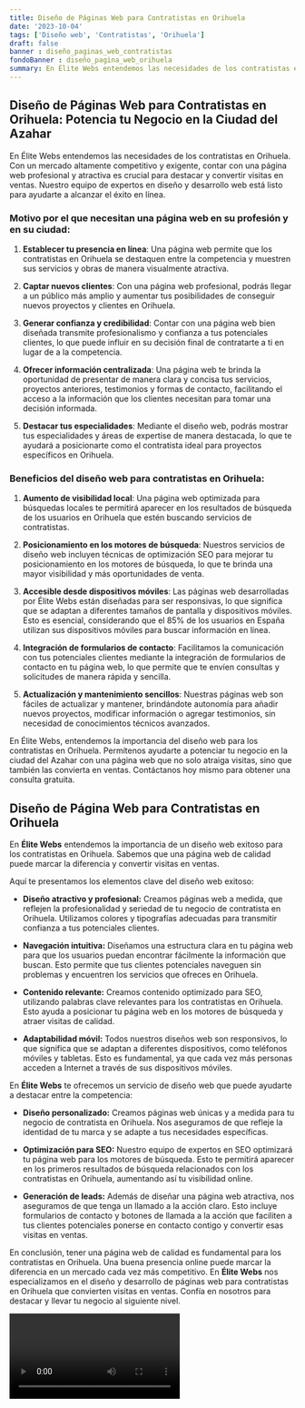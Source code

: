 ```yaml
---
title: Diseño de Páginas Web para Contratistas en Orihuela
date: '2023-10-04'
tags: ['Diseño web', 'Contratistas', 'Orihuela']
draft: false
banner : diseño_paginas_web_contratistas
fondoBanner : diseño_pagina_web_orihuela
summary: En Élite Webs entendemos las necesidades de los contratistas en Orihuela. Con un mercado altamente competitivo y exigente, contar con una página web profesional y atractiva es crucial para destacar y convertir visitas en ventas. Nuestro equipo de expertos en diseño y desarrollo web está listo para ayudarte a alcanzar el éxito en línea.
---
```


## Diseño de Páginas Web para Contratistas en Orihuela: Potencia tu Negocio en la Ciudad del Azahar

En Élite Webs entendemos las necesidades de los contratistas en Orihuela. Con un mercado altamente competitivo y exigente, contar con una página web profesional y atractiva es crucial para destacar y convertir visitas en ventas. Nuestro equipo de expertos en diseño y desarrollo web está listo para ayudarte a alcanzar el éxito en línea.

### Motivo por el que necesitan una página web en su profesión y en su ciudad:

1. **Establecer tu presencia en línea**: Una página web permite que los contratistas en Orihuela se destaquen entre la competencia y muestren sus servicios y obras de manera visualmente atractiva.

2. **Captar nuevos clientes**: Con una página web profesional, podrás llegar a un público más amplio y aumentar tus posibilidades de conseguir nuevos proyectos y clientes en Orihuela.

3. **Generar confianza y credibilidad**: Contar con una página web bien diseñada transmite profesionalismo y confianza a tus potenciales clientes, lo que puede influir en su decisión final de contratarte a ti en lugar de a la competencia.

4. **Ofrecer información centralizada**: Una página web te brinda la oportunidad de presentar de manera clara y concisa tus servicios, proyectos anteriores, testimonios y formas de contacto, facilitando el acceso a la información que los clientes necesitan para tomar una decisión informada.

5. **Destacar tus especialidades**: Mediante el diseño web, podrás mostrar tus especialidades y áreas de expertise de manera destacada, lo que te ayudará a posicionarte como el contratista ideal para proyectos específicos en Orihuela.

### Beneficios del diseño web para contratistas en Orihuela:

1. **Aumento de visibilidad local**: Una página web optimizada para búsquedas locales te permitirá aparecer en los resultados de búsqueda de los usuarios en Orihuela que estén buscando servicios de contratistas.

2. **Posicionamiento en los motores de búsqueda**: Nuestros servicios de diseño web incluyen técnicas de optimización SEO para mejorar tu posicionamiento en los motores de búsqueda, lo que te brinda una mayor visibilidad y más oportunidades de venta.

3. **Accesible desde dispositivos móviles**: Las páginas web desarrolladas por Élite Webs están diseñadas para ser responsivas, lo que significa que se adaptan a diferentes tamaños de pantalla y dispositivos móviles. Esto es esencial, considerando que el 85% de los usuarios en España utilizan sus dispositivos móviles para buscar información en línea.

4. **Integración de formularios de contacto**: Facilitamos la comunicación con tus potenciales clientes mediante la integración de formularios de contacto en tu página web, lo que permite que te envíen consultas y solicitudes de manera rápida y sencilla.

5. **Actualización y mantenimiento sencillos**: Nuestras páginas web son fáciles de actualizar y mantener, brindándote autonomía para añadir nuevos proyectos, modificar información o agregar testimonios, sin necesidad de conocimientos técnicos avanzados.

En Élite Webs, entendemos la importancia del diseño web para los contratistas en Orihuela. Permítenos ayudarte a potenciar tu negocio en la ciudad del Azahar con una página web que no solo atraiga visitas, sino que también las convierta en ventas. Contáctanos hoy mismo para obtener una consulta gratuita.

<GifSeo />

<Cta />

## Diseño de Página Web para Contratistas en Orihuela

En **Élite Webs** entendemos la importancia de un diseño web exitoso para los contratistas en Orihuela. Sabemos que una página web de calidad puede marcar la diferencia y convertir visitas en ventas. 

Aquí te presentamos los elementos clave del diseño web exitoso:

- **Diseño atractivo y profesional:** Creamos páginas web a medida, que reflejen la profesionalidad y seriedad de tu negocio de contratista en Orihuela. Utilizamos colores y tipografías adecuadas para transmitir confianza a tus potenciales clientes.

- **Navegación intuitiva:** Diseñamos una estructura clara en tu página web para que los usuarios puedan encontrar fácilmente la información que buscan. Esto permite que tus clientes potenciales naveguen sin problemas y encuentren los servicios que ofreces en Orihuela.

- **Contenido relevante:** Creamos contenido optimizado para SEO, utilizando palabras clave relevantes para los contratistas en Orihuela. Esto ayuda a posicionar tu página web en los motores de búsqueda y atraer visitas de calidad.

- **Adaptabilidad móvil:** Todos nuestros diseños web son responsivos, lo que significa que se adaptan a diferentes dispositivos, como teléfonos móviles y tabletas. Esto es fundamental, ya que cada vez más personas acceden a Internet a través de sus dispositivos móviles.

En **Élite Webs** te ofrecemos un servicio de diseño web que puede ayudarte a destacar entre la competencia:

- **Diseño personalizado:** Creamos páginas web únicas y a medida para tu negocio de contratista en Orihuela. Nos aseguramos de que refleje la identidad de tu marca y se adapte a tus necesidades específicas.

- **Optimización para SEO:** Nuestro equipo de expertos en SEO optimizará tu página web para los motores de búsqueda. Esto te permitirá aparecer en los primeros resultados de búsqueda relacionados con los contratistas en Orihuela, aumentando así tu visibilidad online.

- **Generación de leads:** Además de diseñar una página web atractiva, nos aseguramos de que tenga un llamado a la acción claro. Esto incluye formularios de contacto y botones de llamada a la acción que faciliten a tus clientes potenciales ponerse en contacto contigo y convertir esas visitas en ventas.

En conclusión, tener una página web de calidad es fundamental para los contratistas en Orihuela. Una buena presencia online puede marcar la diferencia en un mercado cada vez más competitivo. En **Élite Webs** nos especializamos en el diseño y desarrollo de páginas web para contratistas en Orihuela que convierten visitas en ventas. Confía en nosotros para destacar y llevar tu negocio al siguiente nivel.

<Video />

<CtaBot job='Contratistas' city='Orihuela'/>

<Gmaps query='Orihuela+españa+maps' />